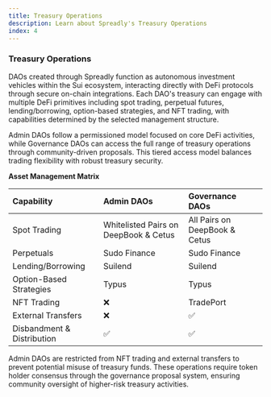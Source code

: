 ```yaml
---
title: Treasury Operations
description: Learn about Spreadly's Treasury Operations
index: 4
---
```


### Treasury Operations

DAOs created through Spreadly function as autonomous investment vehicles within the Sui ecosystem, interacting directly 
with DeFi protocols through secure on-chain integrations. Each DAO's treasury can engage with multiple DeFi 
primitives including spot trading, perpetual futures, lending/borrowing, option-based strategies, and NFT trading, 
with capabilities determined by the selected management structure.

Admin DAOs follow a permissioned model focused on core DeFi activities, while Governance DAOs can access the full range 
of treasury operations through community-driven proposals. This tiered access model balances trading flexibility with 
robust treasury security.

**Asset Management Matrix**

| Capability                     | Admin DAOs                               | Governance DAOs               |
|:-------------------------------|:-----------------------------------------|:------------------------------|
| Spot Trading                   | Whitelisted Pairs on DeepBook & Cetus    | All Pairs on DeepBook & Cetus |
| Perpetuals                     | Sudo Finance                             | Sudo Finance                  |
| Lending/Borrowing              | Suilend                                  | Suilend                       |
| Option-Based Strategies        | Typus                                    | Typus                       |
| NFT Trading                    | ❌                                       | TradePort                     |
| External Transfers             | ❌                                       | ✅                           |
| Disbandment & Distribution     | ✅                                       | ✅                           |

Admin DAOs are restricted from NFT trading and external transfers to prevent potential misuse of treasury funds. 
These operations require token holder consensus through the governance proposal system, ensuring community oversight 
of higher-risk treasury activities.